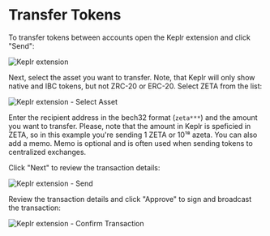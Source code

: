 
# Transfer Tokens

To transfer tokens between accounts open the Keplr extension and click "Send":

<Image src="/img/docs/keplr-dashboard.png" width={400} height={670} alt="Keplr extension" />

Next, select the asset you want to transfer. Note, that Keplr will only show
native and IBC tokens, but not ZRC-20 or ERC-20. Select ZETA from the list:

<Image src="/img/docs/keplr-assets.png" width={400} height={670} alt="Keplr extension - Select Asset" />

Enter the recipient address in the bech32 format (`zeta***`) and the amount you
want to transfer. Please, note that the amount in Keplr is speficied in ZETA, so
in this example you're sending 1 ZETA or 10¹⁸ azeta. You can also add a memo.
Memo is optional and is often used when sending tokens to centralized exchanges.

Click "Next" to review the transaction details:

<Image src="/img/docs/keplr-send.png" width={400} height={670} alt="Keplr extension - Send" />

Review the transaction details and click "Approve" to sign and broadcast the
transaction:

<Image src="/img/docs/keplr-approve.png" width={400} height={670} alt="Keplr extension - Confirm Transaction" />
